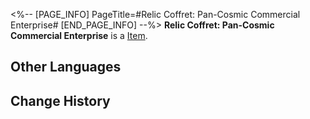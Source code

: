 <%-- [PAGE_INFO]
PageTitle=#Relic Coffret: Pan-Cosmic Commercial Enterprise#
[END_PAGE_INFO] --%>
{{Item Infobox
|title       = Relic Coffret: Pan-Cosmic Commercial Enterprise
|id          = 71014
|image       = Item Relic Coffret- Pan-Cosmic Commercial Enterprise.png
|type        = 
|invCategory = Valuables
|rarity      = 5
|effect      = A device used to collect and restore the Lightdust in the Fragmentum to its original form. Use this to obtain a random 5-star relic from the Pan-Cosmic Commercial Enterprise set.
|description = You never know what's in the box until you open it.
}}
{{Description|1=''"So it's essentially like buying a lottery ticket?"}}
'''Relic Coffret: Pan-Cosmic Commercial Enterprise''' is a [[Item]].

==Other Languages==
{{Other Languages
|en   = Relic Coffret: Pan-Cosmic Commercial Enterprise
|zhs  = 遗器铸盒：泛银河商业公司
|zht  = 遺器鑄盒：泛銀河商業公司
|ja   = 遺物ボックス：汎銀河商事会社
|ko   = 유물 주조함: 범은하 상사
|es   = Cofre de artefactos: Entidad comercial pangaláctica
|fr   = Coffret à relique : Entreprise commerciale intersidérale
|ru   = Сундук с Реликвиями: Пангалактическое коммерческое предприятие
|th   = กล่องรีลิกส์: Pan-Cosmic Commercial Enterprise
|vi   = Hộp Đúc Di Vật: Công Ty Kinh Doanh Liên Ngân Hà
|de   = Reliktkästchen: Pangalaktische Handelsgesellschaft
|id   = Relic Coffret: Pan-Cosmic Commercial Enterprise
|pt   = Cofre de Relíquia: Empresa Mercantil Pan-Cósmica
}}

==Change History==
{{Change History|2.0}}